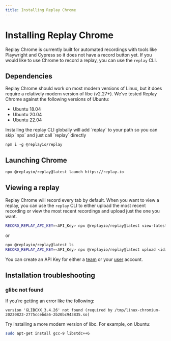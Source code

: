 ```yaml
---
title: Installing Replay Chrome
---
```


# Installing Replay Chrome

Replay Chrome is currently built for automated recordings with tools like Playwright and Cypress so it does not have a record button yet. If you would like to use Chrome to record a replay, you can use the `replay` CLI.

## Dependencies

Replay Chrome should work on most modern versions of Linux, but it does require a relatively modern version of libc (v2.27+). We’ve tested Replay Chrome against the following versions of Ubuntu:

- Ubuntu 18.04
- Ubuntu 20.04
- Ubuntu 22.04

<Callout type="info" emoji="👉">
 Installing the replay CLI globally will add `replay` to your path so you can skip `npx` and just call `replay` directly

`npm i -g @replayio/replay`

</Callout>

## Launching Chrome

```bash
npx @replayio/replay@latest launch https://replay.io
```

## Viewing a replay

Replay Chrome will record every tab by default. When you want to view a replay, you can use the `replay` CLI to either upload the most recent recording or view the most recent recordings and upload just the one you want.

```bash
RECORD_REPLAY_API_KEY=<API_Key> npx @replayio/replay@latest view-latest
```

or 

```bash
npx @replayio/replay@latest ls
RECORD_REPLAY_API_KEY=<API_Key> npx @replayio/replay@latest upload <id>
```

You can create an API Key for either a [team](/getting-started/teams-admin/setting-up-a-team#api-keys) or your [user](/resources/get-help/user-settings) account.

## Installation troubleshooting

### glibc not found

If you’re getting an error like the following:

```
version 'GLIBCXX_3.4.26' not found (required by /tmp/linux-chromium-20230823-2775ccebda6-2b20bc943835.so)
```

Try installing a more modern version of libc. For example, on Ubuntu:

```bash
sudo apt-get install gcc-9 libstdc++6
```